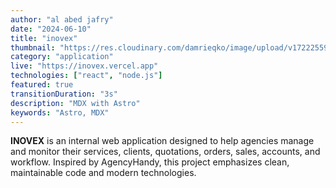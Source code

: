 ```yaml
---
author: "al abed jafry"
date: "2024-06-10"
title: "inovex"
thumbnail: "https://res.cloudinary.com/damrieqko/image/upload/v1722255994/aajafry/inovex.png"
category: "application"
live: "https://inovex.vercel.app"
technologies: ["react", "node.js"]
featured: true
transitionDuration: "3s"
description: "MDX with Astro"
keywords: "Astro, MDX"
---
```



**INOVEX** is an internal web application designed to help agencies manage and monitor their services, clients, quotations, orders, sales, accounts, and workflow. Inspired by AgencyHandy, this project emphasizes clean, maintainable code and modern technologies.
